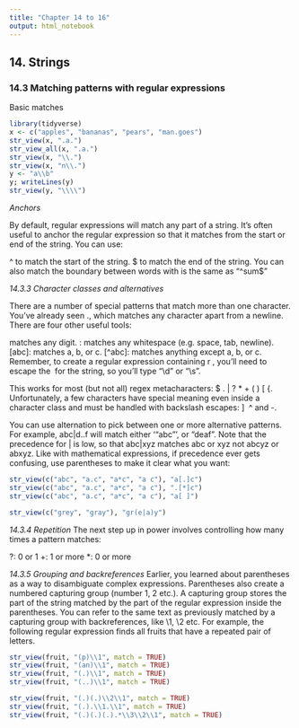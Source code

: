 ```yaml
---
title: "Chapter 14 to 16"
output: html_notebook
---
```


## 14. Strings

### 14.3 Matching patterns with regular expressions

Basic matches

```r
library(tidyverse)
x <- c("apples", "bananas", "pears", "man.goes")
str_view(x, ".a.")
str_view_all(x, ".a.")
str_view(x, "\\.")
str_view(x, "n\\.")
y <- "a\\b"
y; writeLines(y)
str_view(y, "\\\\")
```

*Anchors*

By default, regular expressions will match any part of a string. It’s often useful to anchor the regular expression so that it matches from the start or end of the string. You can use:

^ to match the start of the string.
$ to match the end of the string.
You can also match the boundary between words with \b "\bsum\b" is the same as "^sum$"


*14.3.3 Character classes and alternatives*

There are a number of special patterns that match more than one character. You’ve already seen ., which matches any character apart from a newline. There are four other useful tools:

\d: matches any digit.
\s: matches any whitespace (e.g. space, tab, newline).
[abc]: matches a, b, or c.
[^abc]: matches anything except a, b, or c.
Remember, to create a regular expression containing \d or \s, you’ll need to escape the \ for the string, so you’ll type "\\d" or "\\s".

This works for most (but not all) regex metacharacters: $ . | ? * + ( ) [ {. Unfortunately, a few characters have special meaning even inside a character class and must be handled with backslash escapes: ] \ ^ and -.

You can use alternation to pick between one or more alternative patterns. For example, abc|d..f will match either ‘“abc”’, or "deaf". Note that the precedence for | is low, so that abc|xyz matches abc or xyz not abcyz or abxyz. Like with mathematical expressions, if precedence ever gets confusing, use parentheses to make it clear what you want:

```r
str_view(c("abc", "a.c", "a*c", "a c"), "a[.]c")
str_view(c("abc", "a.c", "a*c", "a c"), ".[*]c")
str_view(c("abc", "a.c", "a*c", "a c"), "a[ ]")

str_view(c("grey", "gray"), "gr(e|a)y")

```

*14.3.4 Repetition*
The next step up in power involves controlling how many times a pattern matches:

?: 0 or 1
+: 1 or more
*: 0 or more


*14.3.5 Grouping and backreferences*
Earlier, you learned about parentheses as a way to disambiguate complex expressions. Parentheses also create a numbered capturing group (number 1, 2 etc.). A capturing group stores the part of the string matched by the part of the regular expression inside the parentheses. You can refer to the same text as previously matched by a capturing group with backreferences, like \1, \2 etc. For example, the following regular expression finds all fruits that have a repeated pair of letters.

```r
str_view(fruit, "(p)\\1", match = TRUE)
str_view(fruit, "(an)\\1", match = TRUE)
str_view(fruit, "(.)\\1", match = TRUE)
str_view(fruit, "(..)\\1", match = TRUE)

str_view(fruit, "(.)(.)\\2\\1", match = TRUE)
str_view(fruit, "(.).\\1.\\1", match = TRUE)
str_view(fruit, "(.)(.)(.).*\\3\\2\\1", match = TRUE)
```












